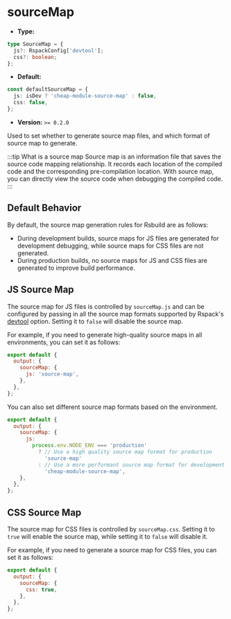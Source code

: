 # sourceMap

- **Type:**

```ts
type SourceMap = {
  js?: RspackConfig['devtool'];
  css?: boolean;
};
```

- **Default:**

```ts
const defaultSourceMap = {
  js: isDev ? 'cheap-module-source-map' : false,
  css: false,
};
```

- **Version:** `>= 0.2.0`

Used to set whether to generate source map files, and which format of source map to generate.

:::tip What is a source map
Source map is an information file that saves the source code mapping relationship. It records each location of the compiled code and the corresponding pre-compilation location. With source map, you can directly view the source code when debugging the compiled code.
:::

## Default Behavior

By default, the source map generation rules for Rsbuild are as follows:

- During development builds, source maps for JS files are generated for development debugging, while source maps for CSS files are not generated.
- During production builds, no source maps for JS and CSS files are generated to improve build performance.

## JS Source Map

The source map for JS files is controlled by `sourceMap.js` and can be configured by passing in all the source map formats supported by Rspack's [devtool](https://rspack.dev/config/devtool) option. Setting it to `false` will disable the source map.

For example, if you need to generate high-quality source maps in all environments, you can set it as follows:

```js
export default {
  output: {
    sourceMap: {
      js: 'source-map',
    },
  },
};
```

You can also set different source map formats based on the environment.

```js
export default {
  output: {
    sourceMap: {
      js:
        process.env.NODE_ENV === 'production'
          ? // Use a high quality source map format for production
            'source-map'
          : // Use a more performant source map format for development
            'cheap-module-source-map',
    },
  },
};
```

## CSS Source Map

The source map for CSS files is controlled by `sourceMap.css`. Setting it to `true` will enable the source map, while setting it to `false` will disable it.

For example, if you need to generate a source map for CSS files, you can set it as follows:

```js
export default {
  output: {
    sourceMap: {
      css: true,
    },
  },
};
```
